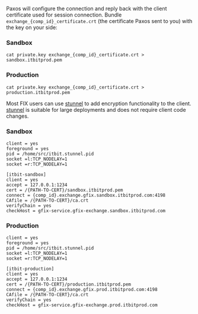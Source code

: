 
[stunnel]: https://www.stunnel.org/

Paxos will configure the connection and reply back with the client certificate used for session connection.
Bundle `exchange_{comp_id}_certificate.crt` (the certificate Paxos sent to you) with the key on your side:
### Sandbox

```shell
cat private.key exchange_{comp_id}_certificate.crt > sandbox.itbitprod.pem  
```
### Production

```shell
cat private.key exchange_{comp_id}_certificate.crt > production.itbitprod.pem 
```
Most FIX users can use [stunnel][stunnel] to add encryption functionality to the client.
[stunnel][stunnel] is suitable for large deployments and does not require client code changes.
### Sandbox

```text title="Sandbox stunnel.conf"
client = yes
foreground = yes
pid = /home/src/itbit.stunnel.pid
socket =l:TCP_NODELAY=1
socket =r:TCP_NODELAY=1

[itbit-sandbox]
client = yes
accept = 127.0.0.1:1234
cert = /{PATH-TO-CERT}/sandbox.itbitprod.pem
connect = {comp_id}.exchange.gfix.sandbox.itbitprod.com:4198
CAfile = /{PATH-TO-CERT}/ca.crt
verifyChain = yes
checkHost = gfix-service.gfix-exchange.sandbox.itbitprod.com
```
### Production

```text title="Production stunnel.conf"
client = yes
foreground = yes
pid = /home/src/itbit.stunnel.pid
socket =l:TCP_NODELAY=1
socket =r:TCP_NODELAY=1

[itbit-production]
client = yes
accept = 127.0.0.1:1234
cert = /{PATH-TO-CERT}/production.itbitprod.pem
connect = {comp_id}.exchange.gfix.prod.itbitprod.com:4198
CAfile = /{PATH-TO-CERT}/ca.crt
verifyChain = yes
checkHost = gfix-service.gfix-exchange.prod.itbitprod.com
```
